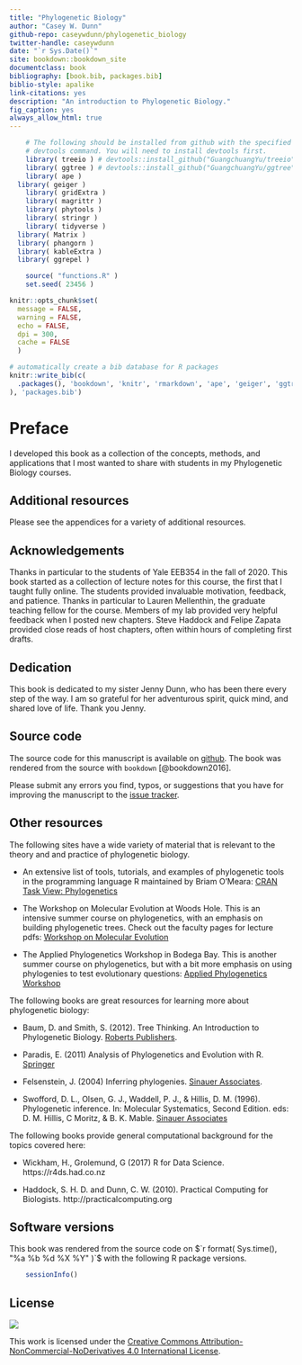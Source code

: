 ```yaml
--- 
title: "Phylogenetic Biology"
author: "Casey W. Dunn"
github-repo: caseywdunn/phylogenetic_biology
twitter-handle: caseywdunn
date: "`r Sys.Date()`"
site: bookdown::bookdown_site
documentclass: book
bibliography: [book.bib, packages.bib]
biblio-style: apalike
link-citations: yes
description: "An introduction to Phylogenetic Biology."
fig_caption: yes
always_allow_html: true
---
```


```r
	# The following should be installed from github with the specified 
	# devtools command. You will need to install devtools first.
	library( treeio ) # devtools::install_github("GuangchuangYu/treeio")
	library( ggtree ) # devtools::install_github("GuangchuangYu/ggtree")
	library( ape )
  library( geiger )
	library( gridExtra )
	library( magrittr )
	library( phytools )
	library( stringr )
	library( tidyverse )
  library( Matrix )
  library( phangorn )
  library( kableExtra )
  library( ggrepel )

	source( "functions.R" )
	set.seed( 23456 )
```


```r
knitr::opts_chunk$set(
  message = FALSE,
  warning = FALSE,
  echo = FALSE,
  dpi = 300,
  cache = FALSE
  )
```

```r
# automatically create a bib database for R packages
knitr::write_bib(c(
  .packages(), 'bookdown', 'knitr', 'rmarkdown', 'ape', 'geiger', 'ggtree', 'treeio', 'phytools'
), 'packages.bib')
```


# Preface {-}

I developed this book as a collection of the concepts, methods, and applications that I most wanted to share with students in my Phylogenetic Biology courses.

## Additional resources

Please see the appendices for a variety of additional resources.

## Acknowledgements

Thanks in particular to the students of Yale EEB354 in the fall of 2020. This book started as a collection of lecture notes for this course, the first that I taught fully online. The students provided invaluable motivation, feedback, and patience. Thanks in particular to Lauren Mellenthin, the graduate teaching fellow for the course. Members of my lab provided very helpful feedback when I posted new chapters. Steve Haddock and Felipe Zapata provided close reads of host chapters, often within hours of completing first drafts.

## Dedication

This book is dedicated to my sister Jenny Dunn, who has been there every step of the way. I am so grateful for her adventurous spirit, quick mind, and shared love of life. Thank you Jenny.


## Source code

The source code for this manuscript is available on [github]( https://github.com/caseywdunn/phylogenetic_biology). The book was rendered from the source with `bookdown` [@bookdown2016].

Please submit any errors you find, typos, or suggestions that you have for improving the manuscript to the [issue tracker](https://github.com/caseywdunn/phylogenetic_biology/issues).

## Other resources

The following sites have a wide variety of material that is relevant to the 
theory and and practice of phylogenetic biology.

- An extensive list of tools, tutorials, and examples of phylogenetic tools in 
the programming language R maintained by Briam O'Meara:
[CRAN Task View: Phylogenetics](https://cran.r-project.org/web/views/Phylogenetics.html)

- The Workshop on Molecular Evolution at Woods Hole. This is an intensive summer 
course on phylogenetics, with an emphasis on building phylogenetic trees. Check 
out the faculty pages for lecture pdfs:
[Workshop on Molecular Evolution](https://molevolworkshop.github.io)

- The Applied Phylogenetics Workshop in Bodega Bay. This is another summer course 
on phylogenetics, but with a bit more emphasis on using phylogenies to test 
evolutionary questions:
[Applied Phylogenetics Workshop](http://treethinkers.org/tutorials/)

The following books are great resources for learning more about phylogenetic biology:

- Baum, D. and Smith, S. (2012). Tree Thinking. An Introduction to Phylogenetic 
Biology. [Roberts Publishers](http://www.roberts-publishers.com/tree-thinking-an-introduction-to-phylogenetic-biology.html).

- Paradis, E. (2011) Analysis of Phylogenetics and Evolution with R. 
[Springer](http://www.springer.com/life+sciences/evolutionary+%26+developmental+biology/book/978-0-387-32914-7)

- Felsenstein, J. (2004) Inferring phylogenies. 
[Sinauer Associates](http://www.sinauer.com/detail.php?id=1775).

- Swofford, D. L., Olsen, G. J., Waddell, P. J., & Hillis, D. M. (1996). 
Phylogenetic inference. In: Molecular Systematics, Second Edition. eds: D. M. 
Hillis, C Moritz, & B. K. Mable. [Sinauer Associates](http://www.sinauer.com/detail.php?id=1775)

The following books provide general computational background for the topics covered here:

- Wickham, H., Grolemund, G (2017) R for Data Science. https://r4ds.had.co.nz

- Haddock, S. H. D. and Dunn, C. W. (2010). Practical Computing for Biologists. http://practicalcomputing.org


## Software versions

This book was rendered from the source code on $`r format( Sys.time(), "%a %b %d %X %Y" )`$ with the following R package versions.

```r
	sessionInfo()
```


## License

![](figures/cc.png)

This work is licensed under the [Creative Commons Attribution-NonCommercial-NoDerivatives 4.0 International License]( http://creativecommons.org/licenses/by-nc-nd/4.0/).

